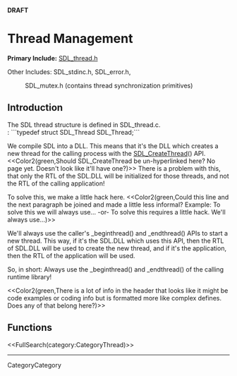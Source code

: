 <!-- #master-page:CategoryTemplate -->
<!-- #master-date:Unknown-Date -->
<!-- format wiki -->
<!-- language en -->
'''DRAFT'''

= Thread Management =

'''Primary Include:'''  [http://hg.libsdl.org/SDL/file/68dfd6df47da/include/SDL_thread.h SDL_thread.h]

Other Includes:  SDL_stdinc.h, SDL_error.h,
: SDL_mutex.h (contains thread synchronization primitives)


== Introduction ==
The SDL thread structure is defined in SDL_thread.c.<br/>
: ```typedef struct SDL_Thread SDL_Thread;```

We compile SDL into a DLL. This means that it's the DLL which creates a new thread for the calling process with the [[SDL_CreateThread]]() API. <<Color2(green,Should SDL_CreateThread be un-hyperlinked here?  No page yet.  Doesn't look like it'll have one?)>>  There is a problem with this, that only the RTL of the SDL.DLL will be initialized for those threads, and not the RTL of the calling application!

To solve this, we make a little hack here.  <<Color2(green,Could this line and the next paragraph be joined and made a little less informal?  Example:  To solve this we will always use... -or- To solve this requires a little hack.  We'll always use...)>>

We'll always use the caller's _beginthread() and _endthread() APIs to start a new thread. This way, if it's the SDL.DLL which uses this API, then the RTL of SDL.DLL will be used to create the new thread, and if it's the application, then the RTL of the application will be used.

So, in short:
Always use the _beginthread() and _endthread() of the calling runtime library!

<<Color2(green,There is a lot of info in the header that looks like it might be code examples or coding info but is formatted more like complex defines.  Does any of that belong here?)>>
 
== Functions ==

<<FullSearch(category:CategoryThread)>>

----
CategoryCategory
